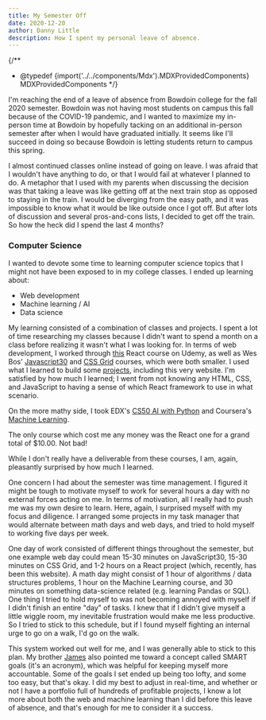 ```yaml
---
title: My Semester Off
date: 2020-12-20
author: Danny Little
description: How I spent my personal leave of absence.
---
```

{/**
* @typedef {import('../../components/Mdx').MDXProvidedComponents} MDXProvidedComponents
*/}

I'm reaching the end of a leave of absence from Bowdoin college for the fall 2020 semester. Bowdoin was not having most students on campus this fall because of the COVID-19 pandemic, and I wanted to maximize my in-person time at Bowdoin by hopefully tacking on an additional in-person semester after when I would have graduated initially. It seems like I'll succeed in doing so because Bowdoin is letting students return to campus this spring.

I almost continued classes online instead of going on leave. I was afraid that I wouldn't have anything to do, or that I would fail at whatever I planned to do. A metaphor that I used with my parents when discussing the decision was that taking a leave was like getting off at the next train stop as opposed to staying in the train. I would be diverging from the easy path, and it was impossible to know what it would be like outside once I got off. But after lots of discussion and several pros-and-cons lists, I decided to get off the train. So how the heck did I spend the last 4 months?

### Computer Science

I wanted to devote some time to learning computer science topics that I might not have been exposed to in my college classes. I ended up learning about:

- Web development
- Machine learning / AI
- Data science

My learning consisted of a combination of classes and projects. I spent a lot of time researching my classes because I didn't want to spend a month on a class before realizing it wasn't what I was looking for. In terms of web development, I worked through [this](https://www.udemy.com/course/react-redux/) React course on Udemy, as well as Wes Bos' [Javascript30](https://javascript30.com/) and [CSS Grid](https://cssgrid.io/) courses, which were both smaller. I used what I learned to build some [projects](../projects), including this very website. I'm satisfied by how much I learned; I went from not knowing any HTML, CSS, and JavaScript to having a sense of which React framework to use in what scenario.

On the more mathy side, I took EDX's [CS50 AI with Python](https://cs50.harvard.edu/ai/2020/) and Coursera's [Machine Learning](https://www.coursera.org/learn/machine-learning).

<div className="sidebar left">
  The only course which cost me any money was the React one for a grand total of
  $10.00. Not bad!
</div>

While I don't really have a deliverable from these courses, I am, again, pleasantly surprised by how much I learned.

One concern I had about the semester was time management. I figured it might be tough to motivate myself to work for several hours a day with no external forces acting on me. In terms of motivation, all I really had to push me was my own desire to learn. Here, again, I surprised myself with my focus and diligence. I arranged some projects in my task manager that would alternate between math days and web days, and tried to hold myself to working five days per week.

One day of work consisted of different things throughout the semester, but one example web day could mean 15-30 minutes on JavaScript30, 15-30 minutes on CSS Grid, and 1-2 hours on a React project (which, recently, has been this website). A math day might consist of 1 hour of algorithms / data structures problems, 1 hour on the Machine Learning course, and 30 minutes on something data-science related (e.g. learning Pandas or SQL). One thing I tried to hold myself to was not becoming annoyed with myself if I didn't finish an entire "day" of tasks. I knew that if I didn't give myself a little wiggle room, my inevitable frustration would make me less productive. So I tried to stick to this schedule, but if I found myself fighting an internal urge to go on a walk, I'd go on the walk.

This system worked out well for me, and I was generally able to stick to this plan. My brother [James](https://jameslittle.me/) also pointed me toward a concept called SMART goals (it's an acronym), which was helpful for keeping myself more accountable. Some of the goals I set ended up being too lofty, and some too easy, but that's okay. I did my best to adjust in real-time, and whether or not I have a portfolio full of hundreds of profitable projects, I know a lot more about both the web and machine learning than I did before this leave of absence, and that's enough for me to consider it a success.

